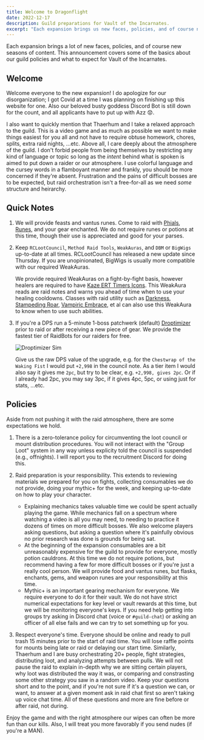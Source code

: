 ```yaml
---
title: Welcome to Dragonflight
date: 2022-12-17
description: Guild preparations for Vault of the Incarnates.
excerpt: "Each expansion brings us new faces, policies, and of course new seasons of content. This announcement covers some of the basics about our guild policies and what to expect for Vault of the Incarnates."
---
```


Each expansion brings a lot of new faces, policies, and of course new seasons of content. This announcement covers some of the basics about our guild policies and what to expect for Vault of the Incarnates.

## Welcome

Welcome everyone to the new expansion! I do apologize for our disorganization; I got Covid at a time I was planning on finishing up this website for one. Also our beloved busty goddess Discord Bot is still down for the count, and all applicants have to put up with Azz 😟.

I also want to quickly mention that Thaerhum and I take a relaxed approach to the guild. This is a video game and as much as possible we want to make things easiest for you all and not have to require obtuse homework, chores, splits, extra raid nights, ...etc. Above all, I care deeply about the atmosphere of the guild. I don't forbid people from being themselves by restricting any kind of language or topic so long as the _intent_ behind what is spoken is aimed to put down a raider or our atmosphere. I use colorful language and the cursey words in a flamboyant manner and frankly, you should be more concerned if they're absent. Frustration and the pains of difficult bosses are to be expected, but raid orchestration isn't a free-for-all as we need _some_ structure and heirarchy.

## Quick Notes

1. We will provide feasts and vantus runes. Come to raid with [Phials](https://www.wowhead.com/item=191359/phial-of-elemental-chaos), [Runes](https://www.wowhead.com/item=194820/howling-rune), and your gear enchanted. We do not require runes or potions at this time, though their use is appreciated and good for your parses.
2. Keep `RCLootCouncil`, `Method Raid Tools`, `WeakAuras`, and `DBM` or `BigWigs` up-to-date at all times. RCLootCouncil has released a new update since Thursday. If you are unopinionated, BigWigs is usually more compatible with our required WeakAuras.

   We provide required WeakAuras on a fight-by-fight basis, however healers are required to have [Kaze ERT Timers Icons](https://wago.io/47vVJyXB1). This WeakAura reads are raid notes and warns you ahead of time when to use your healing cooldowns. Classes with raid utility such as [Darkness](https://www.wowhead.com/spell=196718/darkness), [Stampeding Roar](https://www.wowhead.com/spell=77761/stampeding-roar), [Vampiric Embrace](https://www.wowhead.com/spell=15286/vampiric-embrace), et al can also use this WeakAura to know when to use such abilities.

3. If you're a DPS run a 5-minute 1-boss patchwerk (default) [Droptimizer](https://www.raidbots.com/simbot/droptimizer) prior to raid or after receiving a new piece of gear. We provide the fastest tier of RaidBots for our raiders for free.

   ![Droptimizer Sim](https://i.imgur.com/iwOb56D.png)

   Give us the raw DPS value of the upgrade, e.g. for the `Chestwrap of the Waking Fist` I would put `+2,998` in the council note. As a tier item I would also say it gives me `2pc`, but try to be clear, e.g. `+2,998, gives 2pc`. Or if I already had 2pc, you may say 3pc, if it gives 4pc, 5pc, or using just for stats, ...etc.

## Policies

Aside from not pushing it with the raid atmosphere, there are some expectations we hold.

1. There is a zero-tolerance policy for circumventing the loot council or mount distribution procedures. You will not interact with the "Group Loot" system in any way unless explicity told the council is suspended (e.g., offnights). I will report you to the recruitment Discord for doing this.
2. Raid preparation is your responsibility. This extends to reviewing materials we prepared for you on fights, collecting consumables we do not provide, doing your mythic+ for the week, and keeping up-to-date on how to play your character.

   - Explaining mechanics takes valuable time we could be spent actually playing the game. While mechanics fall on a spectrum where watching a video is all you may need, to needing to practice it dozens of times on more difficult bosses. We also welcome players asking questions, but asking a question where it's painfully obvious no prior research was done is grounds for being sat.
   - At the beginning of the expansion consumables are a bit unreasonably expensive for the guild to provide for everyone, mostly potion cauldrons. At this time we do not require potions, but recommend having a few for more difficult bosses or if you're just a really cool person. We will provide food and vantus runes, but flasks, enchants, gems, and weapon runes are your responsibility at this time.
   - Mythic+ is an important gearing mechanism for everyone. We require everyone to do it for their vault. We do not have strict numerical expectations for key level or vault rewards at this time, but we will be monitoring everyone's keys. If you need help getting into groups try asking in Discord chat (voice or `#guild-chat`) or asking an officer of all else fails and we can try to set something up for you.

3. Respect everyone's time. Everyone should be online and ready to pull trash 15 minutes prior to the start of raid time. You will lose raffle points for mounts being late or raid or delaying our start time. Similarly, Thaerhum and I are busy orchestrating 20+ people, fight strategies, distributing loot, and analyzing attempts between pulls. We will not pause the raid to explain in-depth why we are sitting certain players, why loot was distributed the way it was, or comparing and constrasting some other strategy you saw in a random video. Keep your questions short and to the point, and if you're not sure if it's a question we can, or want, to answer at a given moment ask in raid chat first so aren't taking up voice chat time. All of these questions and more are fine before or after raid, not during.

Enjoy the game and with the right atmosphere our wipes can often be more fun than our kills. Also, I will treat you more favorably if you send nudes (if you're a MAN).
